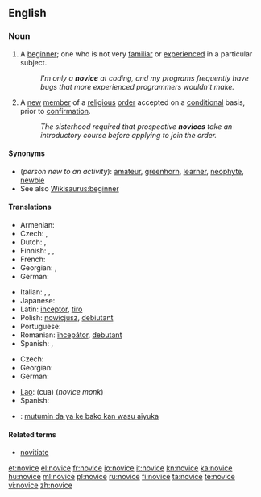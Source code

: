 ==English==

===Noun===
{{en-noun}}

# A [[beginner]]; one who is not very [[familiar]] or [[experienced]] in a particular subject.
#: ''I'm only a '''novice''' at coding, and my programs frequently have bugs that more experienced programmers wouldn't make.''
# {{religion}} A [[new]] [[member]] of a [[religious]] [[order]] accepted on a [[conditional]] basis, prior to [[confirmation]].
#: ''The sisterhood required that prospective '''novices''' take an introductory course before applying to join the order.''

====Synonyms====
* (''person new to an activity''): [[amateur]], [[greenhorn]], [[learner]], [[neophyte]], [[newbie]]
* See also [[Wikisaurus:beginner]]

====Translations====
{{trans-top|beginner}}
* Armenian: {{t|hy|սկսնակ|tr=sksnak}}
* Czech: {{t-|cs|nováček|m}}, {{t-|cs|začátečník|m}}
* Dutch: {{t|nl|beginneling|m}},  {{t|nl|beginnelinge|f}}
* Finnish: {{t-|fi|noviisi}}, {{t+|fi|aloittelija}}, {{t-|fi|vasta-alkaja}}
* French: {{t+|fr|débutant}}
* Georgian: {{t|ka|ახალბედა|sc=Geor|xs=Georgian}}, {{t|ka|დამწყები|sc=Geor|xs=Georgian}}
* German: {{t+|de|Neuling|m}}
{{trans-mid}}
* Italian: {{t-|it|principiante}}, {{t-|it|debuttante}}, {{t-|it|novizio}}
* Japanese: {{t-|ja|初心者|tr=shoshin-sha}}
* Latin: [[inceptor]], [[tiro]]
* Polish: [[nowicjusz]], [[debiutant]]
* Portuguese: {{t+|pt|novato}}
* Romanian: [[începător]], [[debutant]]
* Spanish: {{t-|es|novato}}, {{t+|es|principiante}}
{{trans-bottom}}

{{trans-top|new member of a religious order}}
* Czech: {{t-|cs|novic|m}}
* Georgian: {{t|ka|ახალბედა|sc=Geor|xs=Georgian}}
* German: {{t-|de|Novize|m}}
{{trans-mid}}
* [[Lao]]: {{Laoo|[[ຈົວ]]}} (cua) (''novice monk'')
* Spanish: {{t-|es|novicio|m}}
{{trans-bottom}}

{{checktrans-top}}
* {{ttbc|Hausa}}: [[mutumin da ya ke bako kan wasu aiyuka]]
{{trans-bottom}}

====Related terms====
* [[novitiate]]

[[et:novice]]
[[el:novice]]
[[fr:novice]]
[[io:novice]]
[[it:novice]]
[[kn:novice]]
[[ka:novice]]
[[hu:novice]]
[[ml:novice]]
[[pl:novice]]
[[ru:novice]]
[[fi:novice]]
[[ta:novice]]
[[te:novice]]
[[vi:novice]]
[[zh:novice]]